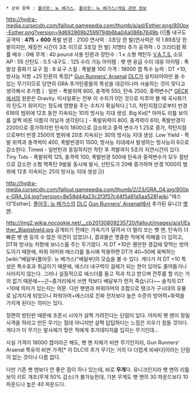  * 상위 항목 : [[폴아웃: 뉴 베가스]], [[폴아웃: 뉴 베가스/게임 관련 정보]]

http://hydra-media.cursecdn.com/fallout.gamepedia.com/thumb/a/ad/Esther.png/800px-Esther.png?version=9d692869b2599794b6ba04a086b7649b
{{|풀 내구도 공격력 : '''475''' + '''600'''
폭발 반경 : 2100
연사력 : 3초당 한 발(연사력은 약 1.89초당 한 발이지만, 재장전 시간이 3초 이므로 3초당 한 발)
치명타 추가 공격력 : 0
크리티컬 확률 배수 : 0배
무게 : 40 pound
사용 탄환과 장탄수 : 1 x 소형 핵탄두
[[V.A.T.S.]] 소모 AP : 55
산탄도 : 0.5
내구도 : 125
수리 가능 아이템 : 팻 맨
응급 수리 대응 아이템 : 폭발성 중화기
요구 힘 : 8
요구 스킬 : 폭발물 100
가격 : 18000 캡
특수 능력 : DT +10, 방사능 저항 +25
탄환의 특징[* [[Gun Runners' Arsenal]] [[DLC]]가 설치되어야만 쓸 수 있는 무기이므로 당연히 GRA 추가탄종들의 특성을 대강이나마 서술하는 것이 맞다고 생각해서 추가함.] : 
일반 - 폭발위력 600, 충격력 550, 탄속 2500, 중력변수[* [[GECK]]에서의 원문은 Gravity. 미사일류는 전부 이 수치가 0인 것으로 미루어 볼 때 곡사화기의 탄도가 휘어지는 정도에 영향을 주는 수치가 확실하다.] 1.0, 착탄지점으로부터 반경 616의 범위에 12초 동안 지속되는 10의 방사능 지대 생성. 
Big Kid[* 아마도 리틀 보이를 살짝 비튼 이름이 아닐까 생각된다.] - 폭발위력이 800, 충격력이 610, 폭발반경이 2200으로 증가하지만 탄속이 1800으로 감소하고 중력 변수가 1.25로 증가, 착탄지점으로부터 반경 2500의 범위에 20초 지속되는 30의 방사능 지대 생성. 
Low Yield - 폭발 위력과 충격력이 400, 폭발반경이 1500, 방사능 지대에서 발생하는 방사능이 6으로 감소한다. 
Timed - 일반탄과 동일하지만 착탄 후 격발까지 5초의 지연시간이 있다. 
Tiny Tots - 폭발위력 125, 충격력 100, 폭발반경 500에 탄속과 중력변수가 모두 절반으로 감소한 소형 핵폭탄 9발을 동시에 발사, 산탄도가 20배 증가하며 반경 1000의 범위에 12초 지속되는 25의 방사능 지대 생성.|}}

http://hydra-media.cursecdn.com/fallout.gamepedia.com/thumb/2/23/GRA_04.jpg/800px-GRA_04.jpg?version=8e58d44a23c2f3f57c44f5a91a5aa528[wiki:"에스더"Esther]. [[폴아웃: 뉴 베가스]]의 [[DLC]] [[Gun Runners' Arsenal]]에서 추가된 유니크 [[팻 맨]].

http://img2.wikia.nocookie.net/__cb20130809235720/fallout/images/a/a1/Esther_Blastshield.jpg
공개되기 전에는 가속기가 달려서 더 멀리 쏘는 팻 맨, 탄속이 더 빠른 팻 맨 등의 수 많은 의견이 있었으나, 결과물은 명중한 적에게 피해를 더 입히고, DT와 방사능 저항에 보너스를 주는 무기였다. 저 DT +10은 웬만한 경갑에 맞먹는 방어도이기 때문에, 파워 아머와 에스더를 동시에 착용하면 DT가 40~50에 육박하는 [wiki:"배달부(폴아웃: 뉴 베가스)"배달부]의 모습을 볼 수 있다. 게다가 저 DT +10 특성은 특수효과 취급이기 때문에, 에스더 내구력이 걸레가 되는 한이 있어도 줄어들거나 사라지지 않는다. 그러나 실질적으로 에스더를 들고 적과 치고 받으며 전투를 할 리는 거의 없기 때문에~~근~중거리에서 쓰면 적보다 배달부가 먼저 죽습니다~~ 솔직히 DT +10에 의미가 있는지는 의문. 다만 팻맨과 파워아머의 조합으로 탱크가 구시대의 유물로 남겨지게 되었으니 파워아머+에스더로 진짜 전차보다 높은 수준의 방어력+화력을 가지게 된다는 의미는 있다.

정면의 방탄판 때문에 조준시 시야가 살짝 가려진다는 단점이 있다. 어차피 팻 맨이 정밀사격을 하라고 만든 무기는 절대 아니지만 살짝 답답하다는 느낌은 지우기 힘들 것이다. 게다가 이 무기는 발사체가 맞은 적에게 추가데미지를 입히는 무기인데...

사실 가격이 18000 캡이라곤 해도, 팻 맨 자체가 비싼 무기인지라, Gun Runners' Arsenal 특유의 비싼 가격[* 이 DLC의 추가 무기는 거의 다 더럽게 비싸다]이라는 단점이 없는 것이나 다름 없다.

다만 기존 팻 맨보다 안 좋은 점이 하나 있는데, 바로 '''무게'''다. 유니크인지라 팻 맨의 리틀보이 키트 개조(무게 50% 감소)가 불가능한데, 기본 무게도 팻 맨의 30 파운드보다 10 파운드나 높은 40 파운드다.
